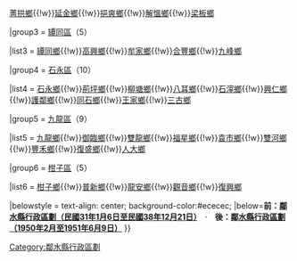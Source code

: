 {{Navbox

|name = 鄰水縣行政區劃（1949年12月21日至1950年2月）

|title = [[鄰水縣]]行政區劃（1949年12月21日至1950年2月）

|above = |image =|state = {{{state<includeonly>|collapsed</includeonly>}}}

|group1style = background: #ececec; vertical-align: text-top; text-align: center;

|group1 = 五[[區]]

|list1style = background: #ececec; vertical-align: text-top; text-align: center;

|list1 = [[鎮]]、[[鄉]]（35個鄉鎮）

|group2 = [[鼎屏區]]（6）

|list2 = [[鼎屏鎮]]{{!w}}[[菁拱鄉]]{{!w}}[[延金鄉]]{{!w}}[[挹爽鄉]]{{!w}}[[解慍鄉]]{{!w}}[[梁板鄉]]

|group3 = [[罈同區]]（5）

|list3 =  [[罈同鄉]]{{!w}}[[高興鄉]]{{!w}}[[牟家鄉]]{{!w}}[[合豐鄉]]{{!w}}[[九峰鄉]]

|group4 = [[石永區]]（10）

|list4 =  [[石永鄉]]{{!w}}[[荊坪鄉]]{{!w}}[[柳塘鄉]]{{!w}}[[八耳鄉]]{{!w}}[[石滓鄉]]{{!w}}[[興仁鄉_(鄰水縣)|興仁鄉]]{{!w}}[[護鄰鄉]]{{!w}}[[同石鄉]]{{!w}}[[王家鄉 (鄰水縣)|王家鄉]]{{!w}}[[三古鄉]]

|group5 = [[九龍區]]（9）

|list5 =  [[九龍鄉 (鄰水縣)|九龍鄉]]{{!w}}[[御臨鄉]]{{!w}}[[雙龍鄉 (鄰水縣)|雙龍鄉]]{{!w}}[[福星鄉 (鄰水縣)|福星鄉]]{{!w}}[[袁市鄉]]{{!w}}[[雙河鄉 (鄰水縣)|雙河鄉]]{{!w}}[[豐禾鄉]]{{!w}}[[復盛鄉 (鄰水縣)|復盛鄉]]{{!w}}[[人大鄉]]

|group6 = [[柑子區]]（5）

|list6 =  [[柑子鄉_(鄰水縣)|柑子鄉]]{{!w}}[[普新鄉]]{{!w}}[[龍安鄉_(鄰水縣)|龍安鄉]]{{!w}}[[觀音鄉_(鄰水縣)|觀音鄉]]{{!w}}[[復興鄉_(鄰水縣)|復興鄉]]

|belowstyle = text-align: center; background-color:#ececec;
|below='''前：[[Template:鄰水縣行政區劃（民國31年1月6日至民國38年12月21日）|鄰水縣行政區劃（民國31年1月6日至民國38年12月21日）]]　'''·'''　後：[[Template:四川省鄰水縣行政區劃（1950年2月至1951年6月9日）|鄰水縣行政區劃（1950年2月至1951年6月9日）]]'''
}}
[[Category:鄰水縣行政區劃]]
<noinclude>
[[Category:鄰水縣行政區劃| ]]
</noinclude>